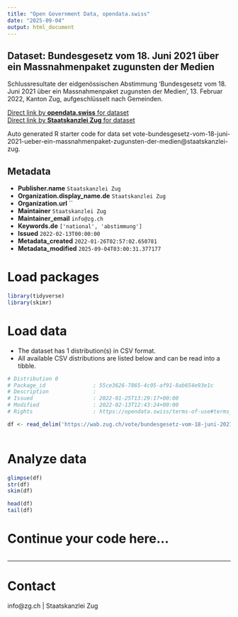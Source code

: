 ```yaml
---
title: "Open Government Data, opendata.swiss"
date: "2025-09-04"
output: html_document
---
```


## Dataset: Bundesgesetz vom 18. Juni 2021 über ein Massnahmenpaket zugunsten der Medien

Schlussresultate der eidgenössischen Abstimmung 'Bundesgesetz vom 18. Juni 2021 über ein Massnahmenpaket zugunsten der Medien', 13. Februar 2022, Kanton Zug, aufgeschlüsselt nach Gemeinden.

[Direct link by **opendata.swiss** for dataset](https://opendata.swiss/de/dataset/bundesgesetz-vom-18-juni-2021-uber-ein-massnahmenpaket-zugunsten-der-medien)<br>
[Direct link by **Staatskanzlei Zug** for dataset](https://wab.zug.ch/vote/bundesgesetz-vom-18-juni-2021-ueber-ein-massnahmenpaket-zugunsten-der-medien/data)

Auto generated R starter code for data set vote-bundesgesetz-vom-18-juni-2021-ueber-ein-massnahmenpaket-zugunsten-der-medien@staatskanzlei-zug.

## Metadata

- **Publisher.name** `Staatskanzlei Zug`
- **Organization.display_name.de** `Staatskanzlei Zug`
- **Organization.url** ``
- **Maintainer** `Staatskanzlei Zug`
- **Maintainer_email** `info@zg.ch`
- **Keywords.de** `['national', 'abstimmung']`
- **Issued** `2022-02-13T00:00:00`
- **Metadata_created** `2022-01-26T02:57:02.650781`
- **Metadata_modified** `2025-09-04T03:00:31.377177`


# Load packages

```r

library(tidyverse)
library(skimr)

```

# Load data

-   The dataset has 1 distribution(s) in CSV format.
-   All available CSV distributions are listed below and can be read into a tibble.

```r

# Distribution 0
# Package_id               : 55ce3626-7865-4c05-af91-8ab654e93e1c
# Description              : 
# Issued                   : 2022-01-25T13:29:17+00:00
# Modified                 : 2022-02-13T12:43:24+00:00
# Rights                   : https://opendata.swiss/terms-of-use#terms_by

df <- read_delim('https://wab.zug.ch/vote/bundesgesetz-vom-18-juni-2021-ueber-ein-massnahmenpaket-zugunsten-der-medien/data-csv')



```

# Analyze data

```r

glimpse(df)
str(df)
skim(df)

head(df)
tail(df)

```

# Continue your code here...

```r

```

------------------------------------------------------------------------

# Contact

info@zg.ch | Staatskanzlei Zug
